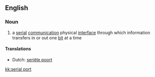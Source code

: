 {{wikipedia}}
==English==

===Noun===
{{en-noun}}

# {{computers}} a [[serial]] [[communication]] physical [[interface]] through which information transfers in or out one [[bit]] at a time

====Translations====
* Dutch: [[seriële poort]] {{c}}

[[kk:serial port]]